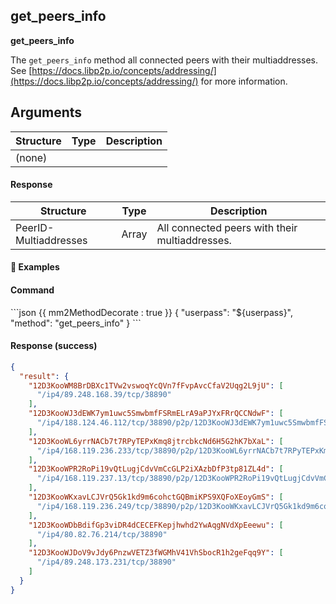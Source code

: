 ## get_peers_info

**get_peers_info**

The `get_peers_info` method all connected peers with their multiaddresses. See [https://docs.libp2p.io/concepts/addressing/](https://docs.libp2p.io/concepts/addressing/) for more information.

## Arguments

| Structure | Type | Description |
| --------- | ---- | ----------- |
| (none)    |      |             |

#### Response

| Structure             | Type  | Description                                    |
| --------------------- | ----- | ---------------------------------------------- |
| PeerID-Multiaddresses | Array | All connected peers with their multiaddresses. |

#### 📌 Examples

#### Command

<CodeGroup title="" tag="POST" label="get_peers_info">
```json {{ mm2MethodDecorate : true }}
{
  "userpass": "${userpass}",
  "method": "get_peers_info"
}
```
</CodeGroup>


<CollapsibleSection expandedText='Hide Response' collapsedText='Show Response'>

#### Response (success)

```json
{
  "result": {
    "12D3KooWM8BrDBXc1TVw2vswoqYcQVn7fFvpAvcCfaV2Uqg2L9jU": [
      "/ip4/89.248.168.39/tcp/38890"
    ],
    "12D3KooWJ3dEWK7ym1uwc5SmwbmfFSRmELrA9aPJYxFRrQCCNdwF": [
      "/ip4/188.124.46.112/tcp/38890/p2p/12D3KooWJ3dEWK7ym1uwc5SmwbmfFSRmELrA9aPJYxFRrQCCNdwF"
    ],
    "12D3KooWL6yrrNACb7t7RPyTEPxKmq8jtrcbkcNd6H5G2hK7bXaL": [
      "/ip4/168.119.236.233/tcp/38890/p2p/12D3KooWL6yrrNACb7t7RPyTEPxKmq8jtrcbkcNd6H5G2hK7bXaL"
    ],
    "12D3KooWPR2RoPi19vQtLugjCdvVmCcGLP2iXAzbDfP3tp81ZL4d": [
      "/ip4/168.119.237.13/tcp/38890/p2p/12D3KooWPR2RoPi19vQtLugjCdvVmCcGLP2iXAzbDfP3tp81ZL4d"
    ],
    "12D3KooWKxavLCJVrQ5Gk1kd9m6cohctGQBmiKPS9XQFoXEoyGmS": [
      "/ip4/168.119.236.249/tcp/38890/p2p/12D3KooWKxavLCJVrQ5Gk1kd9m6cohctGQBmiKPS9XQFoXEoyGmS"
    ],
    "12D3KooWDbBdifGp3viDR4dCECEFKepjhwhd2YwAqgNVdXpEeewu": [
      "/ip4/80.82.76.214/tcp/38890"
    ],
    "12D3KooWJDoV9vJdy6PnzwVETZ3fWGMhV41VhSbocR1h2geFqq9Y": [
      "/ip4/89.248.173.231/tcp/38890"
    ]
  }
}
```

</CollapsibleSection>
